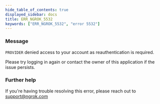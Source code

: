 ```yaml
---
hide_table_of_contents: true
displayed_sidebar: docs
title: ERR_NGROK_5532
keywords: ["ERR_NGROK_5532", "error 5532"]
---
```


### Message

`PROVIDER` denied access to your account as reauthentication is required.

Please try logging in again or contact the owner of this application if the issue persists.

### Further help

If you're having trouble resolving this error, please reach out to [support@ngrok.com](mailto:support@ngrok.com?subject=Help%20with%20ERR_NGROK_5532)
